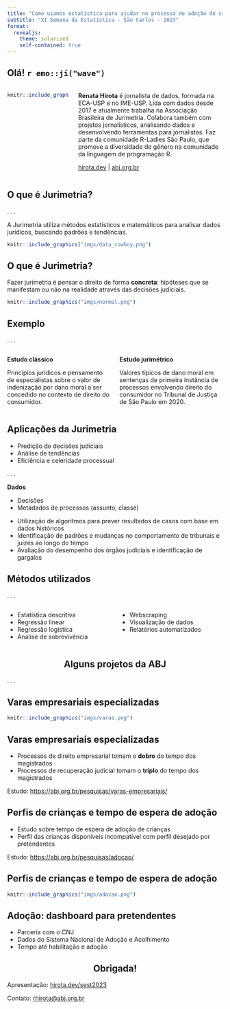 ```yaml
---
title: "Como usamos estatística para ajudar no processo de adoção de crianças"
subtitle: "XI Semana da Estatística - São Carlos - 2023"
format:
  revealjs:
    theme: solarized
    self-contained: true
---
```


## Olá! `r emo::ji("wave")` {.smaller}

:::: {.columns}

::: {.column width="30%"}

```r
knitr::include_graphics("imgs/renata.jpg")
```
::: 

::: {.column width="70%"}
**Renata Hirota** é jornalista de dados, formada na ECA-USP e no IME-USP. Lida com dados desde 2017 e atualmente trabalha na Associação Brasileira de Jurimetria. Colabora também com projetos jornalísticos, analisando dados e desenvolvendo ferramentas para jornalistas. Faz parte da comunidade R-Ladies São Paulo, que promove a diversidade de gênero na comunidade da linguagem de programação R.

[hirota.dev](https://hirota.dev) | [abj.org.br](http://abj.org.br/)

:::

::::

## O que é Jurimetria?

. . .

A Jurimetria utiliza métodos estatísticos e matemáticos para analisar dados jurídicos, buscando padrões e tendências.

```r
knitr::include_graphics("imgs/data_cowboy.png")
```

## O que é Jurimetria?

Fazer jurimetria é pensar o direito de forma **concreta**: hipóteses que se manifestam ou não na realidade através das decisões judiciais.

```r
knitr::include_graphics("imgs/normal.png")
```


## Exemplo

. . . 

:::: {.columns}
::: {.column width="50%"}
**Estudo clássico**

Princípios jurídicos e pensamento de especialistas sobre o valor de indenização por dano moral a ser concedido no contexto de direito do consumidor.
:::
::: {.column width="50%"}
::: {.fragment}
**Estudo jurimétrico**

Valores típicos de dano moral em sentenças de primeira instância de processos envolvendo direito do consumidor no Tribunal de Justiça de São Paulo em 2020.
:::
:::
::::

## Aplicações da Jurimetria

- Predição de decisões judiciais
- Análise de tendências
- Eficiência e celeridade processual

. . . 

**Dados**

- Decisões
- Metadados de processos (assunto, classe)

::: {.notes}

- Utilização de algoritmos para prever resultados de casos com base em dados históricos
- Identificação de padrões e mudanças no comportamento de tribunais e juízes ao longo do tempo
- Avaliação do desempenho dos órgãos judiciais e identificação de gargalos
:::

## Métodos utilizados

. . .

:::: {.columns}

::: {.column width="50%"}
- Estatística descritiva
- Regressão linear
- Regressão logística
- Análise de sobrevivência
:::
::: {.column width="50%"}
::: {.fragment}
- Webscraping
- Visualização de dados
- Relatórios automatizados
:::
:::
::::

## Alguns projetos da ABJ {.center style="text-align: center;"}

. . . 

## Varas empresariais especializadas

```r
knitr::include_graphics("imgs/varas.png")
```

## Varas empresariais especializadas

- Processos de direito empresarial tomam o **dobro** do tempo dos magistrados
- Processos de recuperação judicial tomam o **triplo** do tempo dos magistrados

Estudo: [https://abj.org.br/pesquisas/varas-empresariais/](https://abj.org.br/pesquisas/varas-empresariais/)


## Perfis de crianças e tempo de espera de adoção

- Estudo sobre tempo de espera de adoção de crianças
- Perfil das crianças disponíveis incompatível com perfil desejado por pretendentes

Estudo: [https://abj.org.br/pesquisas/adocao/](https://abj.org.br/pesquisas/adocao/)

## Perfis de crianças e tempo de espera de adoção

```r
knitr::include_graphics("imgs/adocao.png")
```

## Adoção: dashboard para pretendentes

- Parceria com o CNJ
- Dados do Sistema Nacional de Adoção e Acolhimento
- Tempo até habilitação e adoção



## Obrigada! {.center style="text-align: center;"}

Apresentação: [hirota.dev/sest2023](hirota.dev/sest2023)

Contato: [rhirota@abj.org.br](mailto:rhirota@abj.org.br)

